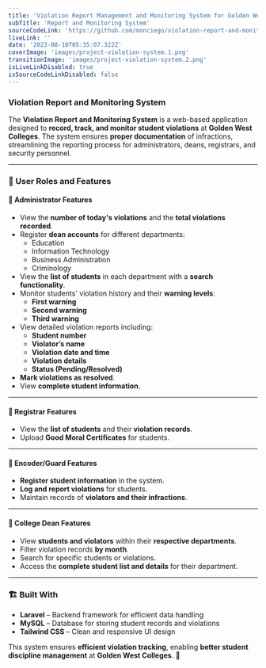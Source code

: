 ```yaml
---
title: 'Violation Report Management and Monitoring System for Golden West Colleges'
subTitle: 'Report and Monitoring System'
sourceCodeLink: 'https://github.com/monciego/violation-report-and-monitoring-system.git'
liveLink: ''
date: '2023-08-10T05:35:07.322Z'
coverImage: 'images/project-violation-system.1.png'
transitionImage: 'images/project-violation-system.2.png'
isLiveLinkDisabled: true
isSourceCodeLinkDisabled: false
---
```


### Violation Report and Monitoring System

The **Violation Report and Monitoring System** is a web-based application designed to **record, track, and monitor student violations** at **Golden West Colleges**. The system ensures **proper documentation** of infractions, streamlining the reporting process for administrators, deans, registrars, and security personnel.

---

### 🏢 User Roles and Features

#### 🔹 **Administrator Features**

- View the **number of today's violations** and the **total violations recorded**.
- Register **dean accounts** for different departments:
  - Education
  - Information Technology
  - Business Administration
  - Criminology
- View the **list of students** in each department with a **search functionality**.
- Monitor students' violation history and their **warning levels**:
  - **First warning**
  - **Second warning**
  - **Third warning**
- View detailed violation reports including:
  - **Student number**
  - **Violator’s name**
  - **Violation date and time**
  - **Violation details**
  - **Status (Pending/Resolved)**
- **Mark violations as resolved**.
- View **complete student information**.

---

#### 🔹 **Registrar Features**

- View the **list of students** and their **violation records**.
- Upload **Good Moral Certificates** for students.

---

#### 🔹 **Encoder/Guard Features**

- **Register student information** in the system.
- **Log and report violations** for students.
- Maintain records of **violators and their infractions**.

---

#### 🔹 **College Dean Features**

- View **students and violators** within their **respective departments**.
- Filter violation records **by month**.
- Search for specific students or violations.
- Access the **complete student list and details** for their department.

---

### 🏗️ Built With

- **Laravel** – Backend framework for efficient data handling
- **MySQL** – Database for storing student records and violations
- **Tailwind CSS** – Clean and responsive UI design

This system ensures **efficient violation tracking**, enabling **better student discipline management** at **Golden West Colleges**. 🚀
